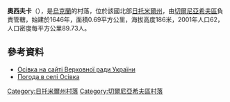 {{coord|50|38|54|N|28|48|0|E|scale:30000|display=title}}

'''奧西夫卡'''（{{lang-uk|Осівка}}），是[[烏克蘭|烏克蘭]]的村落，位於該國北部[[日托米爾州|日托米爾州]]，由[[切爾尼亞希夫區|切爾尼亞希夫區]]負責管轄，始建於1646年，面積0.69平方公里，海拔高度186米，2001年人口62，人口密度每平方公里89.73人。

==參考資料==
* [http://w1.c1.rada.gov.ua/pls/z7502/A005?rf7571=10823 Осівка на сайті Верховної ради України]{{dead link|date=2017年12月 |bot=InternetArchiveBot |fix-attempted=yes }}
* [http://weather.in.ua/ua/zhitomirskaja/19179 Погода в селі Осівка] {{Wayback|url=http://weather.in.ua/ua/zhitomirskaja/19179 |date=20160305094505 }}

{{DEFAULTSORT:Осівка}}
[[Category:日托米爾州村落|Category:日托米爾州村落]]
[[Category:切爾尼亞希夫區村落|Category:切爾尼亞希夫區村落]]


{{Zhytomyr-geo-stub}}